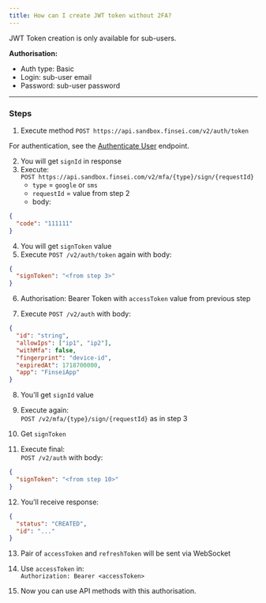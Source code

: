 ```yaml
---
title: How can I create JWT token without 2FA?
---
```


JWT Token creation is only available for sub-users.

**Authorisation:**

- Auth type: Basic  
- Login: sub-user email  
- Password: sub-user password

---

### Steps

1. Execute method `POST https://api.sandbox.finsei.com/v2/auth/token`  

For authentication, see the [Authenticate User](/reference/post-v2-auth-token) endpoint.

2. You will get `signId` in response  
3. Execute:  
   `POST https://api.sandbox.finsei.com/v2/mfa/{type}/sign/{requestId}`  
   - `type` = `google` or `sms`  
   - `requestId` = value from step 2  
   - body:

```json
{
  "code": "111111"
}
```

4. You will get `signToken` value  
5. Execute `POST /v2/auth/token` again with body:

```json
{
  "signToken": "<from step 3>"
}
```

6. Authorisation: Bearer Token with `accessToken` value from previous step

7. Execute `POST /v2/auth` with body:

```json
{
  "id": "string",
  "allowIps": ["ip1", "ip2"],
  "withMfa": false,
  "fingerprint": "device-id",
  "expiredAt": 1718700000,
  "app": "FinseiApp"
}
```

8. You'll get `signId` value

9. Execute again:  
   `POST /v2/mfa/{type}/sign/{requestId}` as in step 3

10. Get `signToken`

11. Execute final:  
    `POST /v2/auth` with body:

```json
{
  "signToken": "<from step 10>"
}
```

12. You’ll receive response:

```json
{
  "status": "CREATED",
  "id": "..."
}
```

13. Pair of `accessToken` and `refreshToken` will be sent via WebSocket

14. Use `accessToken` in:  
    `Authorization: Bearer <accessToken>`

15. Now you can use API methods with this authorisation.